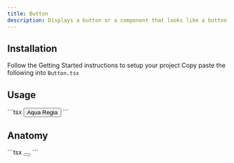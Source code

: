 ```yaml
---
title: Button
description: Displays a button or a component that looks like a button.
---
```


<ComponentDemo name="Button" />

## <HeaderLink href="#installation">Installation</HeaderLink>

<Steps id="installation">

<Step className="inline-flex items-center gap-2 [&>p]:mt-0">
  Follow the
  <Link href={"/docs/getting-started"}>Getting Started</Link>
  instructions to setup your project
</Step>
<Step>
  Copy paste the following into <Code>Button.tsx</Code>
</Step>
<ComponentSource name="Button" />

</Steps>

## <HeaderLink href="#usage">Usage</HeaderLink>

<CodeCopyBlock id="usage">
  ```tsx
  <Button>Aqua Regia</Button>
  ```
</CodeCopyBlock>

## <HeaderLink href="#anatomy">Anatomy</HeaderLink>

<CodeBlock id="anatomy">
  ```tsx
  <Button></Button>
  ```
</CodeBlock>
